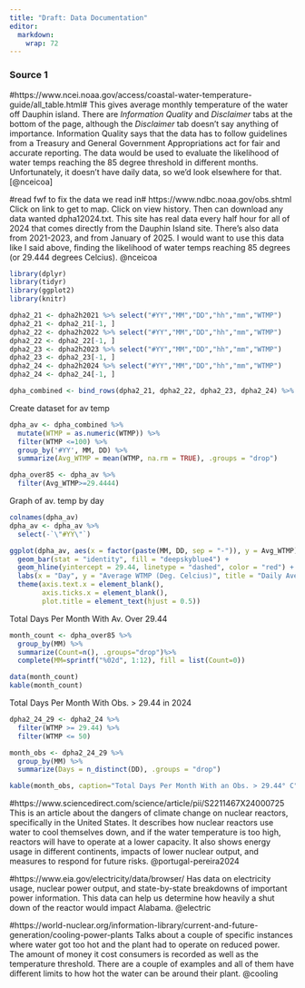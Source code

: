 ```yaml
---
title: "Draft: Data Documentation"
editor: 
  markdown: 
    wrap: 72
---
```


### Source 1

#https://www.ncei.noaa.gov/access/coastal-water-temperature-guide/all_table.html#
This gives average monthly temperature of the water off Dauphin island.
There are *Information Quality* and *Disclaimer* tabs at the bottom of
the page, although the *Disclaimer* tab doesn't say anything of
importance. Information Quality says that the data has to follow
guidelines from a Treasury and General Government Appropriations act for
fair and accurate reporting. The data would be used to evaluate the
likelihood of water temps reaching the 85 degree threshold in different
months. Unfortunately, it doesn't have daily data, so we'd look
elsewhere for that. [@nceicoa]

#read fwf to fix the data we read in#
https://www.ndbc.noaa.gov/obs.shtml Click on link to get to map. Click
on view history. Then can download any data wanted dpha12024.txt. This
site has real data every half hour for all of 2024 that comes directly
from the Dauphin Island site. There's also data from 2021-2023, and from
January of 2025. I would want to use this data like I said above,
finding the likelihood of water temps reaching 85 degrees (or 29.444
degrees Celcius). @nceicoa

```R
library(dplyr)
library(tidyr)
library(ggplot2)
library(knitr)

dpha2_21 <- dpha2h2021 %>% select("#YY","MM","DD","hh","mm","WTMP") 
dpha2_21 <- dpha2_21[-1, ]
dpha2_22 <- dpha2h2022 %>% select("#YY","MM","DD","hh","mm","WTMP") 
dpha2_22 <- dpha2_22[-1, ]
dpha2_23 <- dpha2h2023 %>% select("#YY","MM","DD","hh","mm","WTMP") 
dpha2_23 <- dpha2_23[-1, ]
dpha2_24 <- dpha2h2024 %>% select("#YY","MM","DD","hh","mm","WTMP") 
dpha2_24 <- dpha2_24[-1, ]

dpha_combined <- bind_rows(dpha2_21, dpha2_22, dpha2_23, dpha2_24) %>% arrange('#YY', MM, DD, hh, mm, WTMP)

```

Create dataset for av temp
```R
dpha_av <- dpha_combined %>%
  mutate(WTMP = as.numeric(WTMP)) %>%
  filter(WTMP <=100) %>%
  group_by('#YY', MM, DD) %>%
  summarize(Avg_WTMP = mean(WTMP, na.rm = TRUE), .groups = "drop")

dpha_over85 <- dpha_av %>%
  filter(Avg_WTMP>=29.4444)

```

Graph of av. temp by day
```R
colnames(dpha_av)
dpha_av <- dpha_av %>%
  select(-`\"#YY\"`)

ggplot(dpha_av, aes(x = factor(paste(MM, DD, sep = "-")), y = Avg_WTMP)) +
  geom_bar(stat = "identity", fill = "deepskyblue4") + 
  geom_hline(yintercept = 29.44, linetype = "dashed", color = "red") +
  labs(x = "Day", y = "Average WTMP (Deg. Celcius)", title = "Daily Average Water Temp 2021-2024") +
  theme(axis.text.x = element_blank(),  
        axis.ticks.x = element_blank(), 
        plot.title = element_text(hjust = 0.5))

```

Total Days Per Month With Av. Over 29.44
```R

month_count <- dpha_over85 %>%
  group_by(MM) %>%
  summarize(Count=n(), .groups="drop")%>%
  complete(MM=sprintf("%02d", 1:12), fill = list(Count=0))

data(month_count)
kable(month_count)

```

Total Days Per Month With Obs. > 29.44 in 2024
```R
dpha2_24_29 <- dpha2_24 %>%
  filter(WTMP >= 29.44) %>%
  filter(WTMP <= 50)

month_obs <- dpha2_24_29 %>%
  group_by(MM) %>%
  summarize(Days = n_distinct(DD), .groups = "drop")

kable(month_obs, caption="Total Days Per Month With an Obs. > 29.44° C", col.names=c("Month", "Total Days"))
```

#https://www.sciencedirect.com/science/article/pii/S2211467X24000725
This is an article about the dangers of climate change on nuclear
reactors, specifically in the United States. It describes how nuclear
reactors use water to cool themselves down, and if the water temperature
is too high, reactors will have to operate at a lower capacity. It also
shows energy usage in different continents, impacts of lower nuclear
output, and measures to respond for future risks. @portugal-pereira2024

#https://www.eia.gov/electricity/data/browser/ Has data on electricity
usage, nuclear power output, and state-by-state breakdowns of important
power information. This data can help us determine how heavily a shut
down of the reactor would impact Alabama. @electric

#https://world-nuclear.org/information-library/current-and-future-generation/cooling-power-plants
Talks about a couple of specific instances where water got too hot and
the plant had to operate on reduced power. The amount of money it cost
consumers is recorded as well as the temperature threshold. There are a
couple of examples and all of them have different limits to how hot the
water can be around their plant. @cooling
